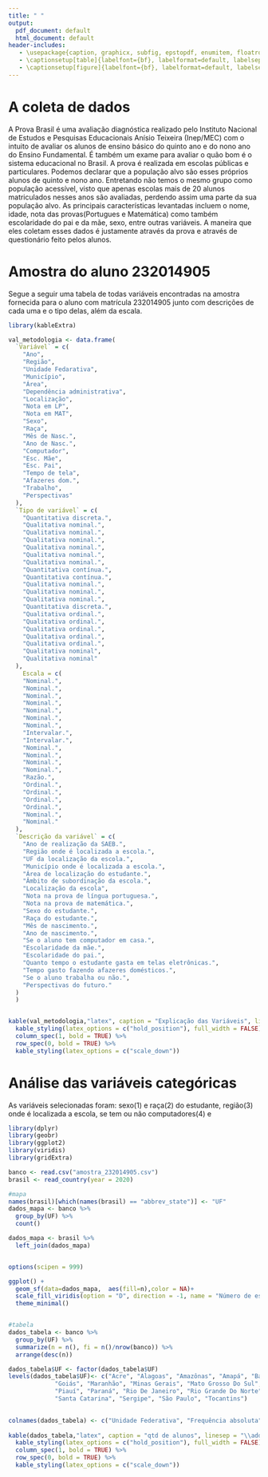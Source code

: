 ```yaml
---
title: " " 
output:
  pdf_document: default
  html_document: default
header-includes:
   - \usepackage{caption, graphicx, subfig, epstopdf, enumitem, floatrow}
   - \captionsetup[table]{labelfont={bf}, labelformat=default, labelsep = colon, name = {Tabela}}
   - \captionsetup[figure]{labelfont={bf}, labelformat=default, labelsep = colon, name = {Gráfico}}
---
```


# A coleta de dados

A Prova Brasil é uma avaliação diagnóstica realizado pelo Instituto Nacional de Estudos e Pesquisas Educacionais Anísio Teixeira (Inep/MEC) com o intuito de avaliar os alunos de ensino básico do quinto ano e do nono ano do Ensino Fundamental. É também um exame para avaliar o quão bom é o sistema educacional no Brasil. A prova é realizada em escolas públicas e particulares. Podemos declarar que a população alvo são esses próprios alunos de quinto e nono ano. Entretando não temos o mesmo grupo como população acessível, visto que apenas escolas mais de 20 alunos matriculados nesses anos são avaliadas, perdendo assim uma parte da sua população alvo. As principais características levantadas incluem o nome, idade, nota das provas(Portugues e Matemática) como também escolaridade do pai e da mãe, sexo, entre outras variáveis. A maneira que eles coletam esses dados é justamente através da prova e através de questionário feito pelos alunos.

# Amostra do aluno 232014905

Segue a seguir uma tabela de todas variáveis encontradas na amostra fornecida para o aluno com matrícula 232014905 junto com descrições de cada uma e o tipo delas, além da escala.

```r
library(kableExtra)

val_metodologia <- data.frame(
  `Variável` = c(
    "Ano",
    "Região",
    "Unidade Fedarativa",
    "Município",
    "Área",
    "Dependência administrativa",
    "Localização",
    "Nota em LP",
    "Nota em MAT",
    "Sexo",
    "Raça",
    "Mês de Nasc.",
    "Ano de Nasc.",
    "Computador",
    "Esc. Mãe",
    "Esc. Pai",
    "Tempo de tela",
    "Afazeres dom.",
    "Trabalho",
    "Perspectivas"
  ),
  `Tipo de variável` = c(
    "Quantitativa discreta.",
    "Qualitativa nominal.",
    "Qualitativa nominal.",
    "Qualitativa nominal.",
    "Qualitativa nominal.",
    "Qualitativa nominal.",
    "Qualitativa nominal.",
    "Quantitativa contínua.",
    "Quantitativa contínua.",
    "Qualitativa nominal.",
    "Qualitativa nominal.",
    "Qualitativa nominal.",
    "Quantitativa discreta.",
    "Qualitativa ordinal.",
    "Qualitativa ordinal.",
    "Qualitativa ordinal.",
    "Qualitativa ordinal.",
    "Qualitativa ordinal.",
    "Qualitativa nominal",
    "Qualitativa nominal"
  ),
    Escala = c(
    "Nominal.",
    "Nominal.",
    "Nominal.",
    "Nominal.",
    "Nominal.",
    "Nominal.",
    "Nominal.",
    "Intervalar.",
    "Intervalar.",
    "Nominal.",
    "Nominal.",
    "Nominal.",
    "Nominal.",
    "Razão.",
    "Ordinal.",
    "Ordinal.",
    "Ordinal.",
    "Ordinal.",
    "Nominal.",
    "Nominal."
  ),
  `Descrição da variável` = c(
    "Ano de realização da SAEB.",
    "Região onde é localizada a escola.",
    "UF da localização da escola.",
    "Município onde é localizada a escola.",
    "Área de localização do estudante.",
    "Âmbito de subordinação da escola.",
    "Localização da escola",
    "Nota na prova de língua portuguesa.",
    "Nota na prova de matemática.",
    "Sexo do estudante.",
    "Raça do estudante.",
    "Mês de nascimento.",
    "Ano de nascimento.",
    "Se o aluno tem computador em casa.",
    "Escolaridade da mãe.",
    "Escolaridade do pai.",
    "Quanto tempo o estudante gasta em telas eletrônicas.",
    "Tempo gasto fazendo afazeres domésticos.",
    "Se o aluno trabalha ou não.",
    "Perspectivas do futuro."
  )
  )


kable(val_metodologia,"latex", caption = "Explicação das Variáveis", linesep = "\\addlinespace") %>%
  kable_styling(latex_options = c("hold_position"), full_width = FALSE) %>%
  column_spec(1, bold = TRUE) %>%
  row_spec(0, bold = TRUE) %>%
  kable_styling(latex_options = c("scale_down"))


```

# Análise das variáveis categóricas

As variáveis selecionadas foram: sexo(1) e raça(2) do estudante, região(3) onde é localizada a escola, se tem ou não computadores(4) e

```r
library(dplyr)
library(geobr)
library(ggplot2)
library(viridis)
library(gridExtra)

banco <- read.csv("amostra_232014905.csv")
brasil <- read_country(year = 2020)

#mapa
names(brasil)[which(names(brasil) == "abbrev_state")] <- "UF"
dados_mapa <- banco %>% 
  group_by(UF) %>% 
  count() 

dados_mapa <- brasil %>%
  left_join(dados_mapa)


options(scipen = 999)

ggplot() + 
  geom_sf(data=dados_mapa,  aes(fill=n),color = NA)+
  scale_fill_viridis(option = "D", direction = -1, name = "Número de estudantes") +
  theme_minimal()


#tabela
dados_tabela <- banco %>%
  group_by(UF) %>%
  summarize(n = n(), fi = n()/nrow(banco)) %>%
  arrange(desc(n))

dados_tabela$UF <- factor(dados_tabela$UF) 
levels(dados_tabela$UF)<- c("Acre", "Alagoas", "Amazônas", "Amapá", "Bahia", "Ceará", "Distrito Federal", "Espírito Santo", 
             "Goiás", "Maranhão", "Minas Gerais", "Mato Grosso Do Sul", "Mato Grosso", "Pará", "Paraíba", "Pernambuco", 
             "Piauí", "Paraná", "Rio De Janeiro", "Rio Grande Do Norte", "Rondônia", "Roraima", "Rio Grande Do Sul", 
             "Santa Catarina", "Sergipe", "São Paulo", "Tocantins")
  

colnames(dados_tabela) <- c("Unidade Federativa", "Frequência absoluta", "Frequência relativa")
    
kable(dados_tabela,"latex", caption = "qtd de alunos", linesep = "\\addlinespace") %>%
  kable_styling(latex_options = c("hold_position"), full_width = FALSE) %>%
  column_spec(1, bold = TRUE) %>%
  row_spec(0, bold = TRUE) %>%
  kable_styling(latex_options = c("scale_down"))


```


